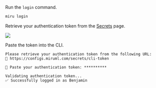 Run the `login` command.

```bash
miru login
```

Retrieve your authentication token from the [Secrets](https://configs.miruml.com/secrets/cli-token) page.

<Frame>
    <img src="/images/getting-started/cli-token.png" style={{borderRadius: '16px'}} />
</Frame>

Paste the token into the CLI.

```
Please retrieve your authentication token from the following URL:
🔗 https://configs.miruml.com/secrets/cli-token

🔑 Paste your authentication token: **********

Validating authentication token...
✅ Successfully logged in as Benjamin
```